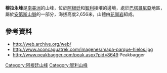 {{Coord|49|47|0|S|73|26|0|W|display=title}}

'''穆拉永峰'''是[[南美洲|南美洲]]的山峰，位於[[阿根廷|阿根廷]]和[[智利|智利]]接壤的邊境，處於[[巴塔哥尼亞|巴塔哥尼亞]]地區，屬於[[安第斯山脈|安第斯山脈]]的一部分，海拔高度2,656米，山體由[[花崗岩|花崗岩]]組成。

==參考資料==
* http://web.archive.org/web/
* http://www.aconcaguatrek.com/imagenes/mapa-parque-hielos.jpg {{Wayback|url=http://www.aconcaguatrek.com/imagenes/mapa-parque-hielos.jpg |date=20210412092032 }}
* http://www.peakbagger.com/peak.aspx?pid=8649 {{Wayback|url=http://www.peakbagger.com/peak.aspx?pid=8649 |date=20160303195644 }} Peakbagger

{{Argentina-geo-stub}}
{{Chile-geo-stub}}
[[Category:阿根廷山峰|Category:阿根廷山峰]]
[[Category:智利山峰|Category:智利山峰]]